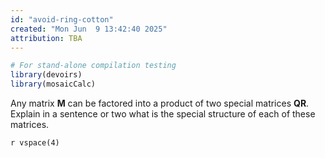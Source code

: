 ```yaml
---
id: "avoid-ring-cotton"
created: "Mon Jun  9 13:42:40 2025"
attribution: TBA
---
```


```r
# For stand-alone compilation testing
library(devoirs)
library(mosaicCalc)
```

::: {#exr-avoid-ring-cotton}
Any matrix ${\mathbf M}$ can be factored into a product of two special matrices ${\mathbf Q} {\mathbf R}$. Explain in a sentence or two what is the special structure of each of these matrices.

`r vspace(4)`

:::
 <!-- end of exr-avoid-ring-cotton -->
